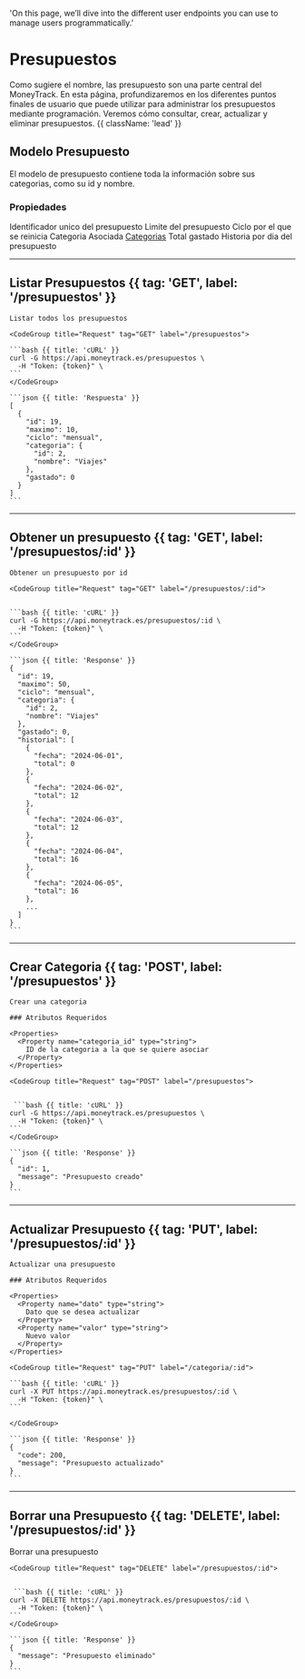   'On this page, we’ll dive into the different user endpoints you can use to manage users programmatically.'

# Presupuestos

Como sugiere el nombre, las presupuesto son una parte central del MoneyTrack. En esta página, profundizaremos en los diferentes puntos finales de usuario que puede utilizar para administrar los presupuestos mediante programación. Veremos cómo consultar, crear, actualizar y eliminar presupuestos. {{ className: 'lead' }}

## Modelo Presupuesto

El modelo de presupuesto contiene toda la información sobre sus categorias, como su id y nombre.

### Propiedades

<Properties>
  <Property name="id" type="int">
    Identificador unico del presupuesto
  </Property>
  <Property name="maximo" type="int">
    Limite del presupuesto
  </Property>
  <Property name="ciclo" type="string">
    Ciclo por el que se reinicia
  </Property>
  <Property name="categoria" type="Categoria">
    Categoria Asociada <a href="./categorias">Categorias</a>
  </Property>
  <Property name="gastado" type="float">
    Total gastado
  </Property>
  <Property name="historia" type="Object">
    Historia por dia del presupuesto
  </Property>
</Properties>

---

## Listar Presupuestos {{ tag: 'GET', label: '/presupuestos' }}

<Row>
  <Col>

    Listar todos los presupuestos

  </Col>
  <Col sticky>

    <CodeGroup title="Request" tag="GET" label="/presupuestos">

    ```bash {{ title: 'cURL' }}
    curl -G https://api.moneytrack.es/presupuestos \
      -H "Token: {token}" \
    ```
    </CodeGroup>

    ```json {{ title: 'Respuesta' }}
    [
      {
        "id": 19,
        "maximo": 10,
        "ciclo": "mensual",
        "categoria": {
          "id": 2,
          "nombre": "Viajes"
        },
        "gastado": 0
      }
    ]
    ```

  </Col>
</Row>

---

## Obtener un presupuesto {{ tag: 'GET', label: '/presupuestos/:id' }}

<Row>
  <Col>

    Obtener un presupuesto por id

  </Col>
  <Col sticky>

    <CodeGroup title="Request" tag="GET" label="/presupuestos/:id">


    ```bash {{ title: 'cURL' }}
    curl -G https://api.moneytrack.es/presupuestos/:id \
      -H "Token: {token}" \
    ```
    </CodeGroup>

    ```json {{ title: 'Response' }}
    {
      "id": 19,
      "maximo": 50,
      "ciclo": "mensual",
      "categoria": {
        "id": 2,
        "nombre": "Viajes"
      },
      "gastado": 0,
      "historial": [
        {
          "fecha": "2024-06-01",
          "total": 0
        },
        {
          "fecha": "2024-06-02",
          "total": 12
        },
        {
          "fecha": "2024-06-03",
          "total": 12
        },
        {
          "fecha": "2024-06-04",
          "total": 16
        },
        {
          "fecha": "2024-06-05",
          "total": 16
        },
        ...
      ]
    }
    ```

  </Col>
</Row>


---

## Crear Categoria {{ tag: 'POST', label: '/presupuestos' }}

<Row>
  <Col>

    Crear una categoria

    ### Atributos Requeridos

    <Properties>
      <Property name="categoria_id" type="string">
        ID de la categoria a la que se quiere asociar
      </Property>
    </Properties>

  </Col>
  <Col sticky>

    <CodeGroup title="Request" tag="POST" label="/presupuestos">


     ```bash {{ title: 'cURL' }}
    curl -G https://api.moneytrack.es/presupuestos \
      -H "Token: {token}" \
    ```
    </CodeGroup>

    ```json {{ title: 'Response' }}
    {
      "id": 1,
      "message": "Presupuesto creado"
    }
    ```

  </Col>
</Row>

---

## Actualizar Presupuesto {{ tag: 'PUT', label: '/presupuestos/:id' }}

<Row>
  <Col>

    Actualizar una presupuesto

    ### Atributos Requeridos

    <Properties>
      <Property name="dato" type="string">
        Dato que se desea actualizar
      </Property>
      <Property name="valor" type="string">
        Nuevo valor
      </Property>
    </Properties>

  </Col>
  <Col sticky>

    <CodeGroup title="Request" tag="PUT" label="/categoria/:id">

    ```bash {{ title: 'cURL' }}
    curl -X PUT https://api.moneytrack.es/presupuestos/:id \
      -H "Token: {token}" \
    ```

    </CodeGroup>

    ```json {{ title: 'Response' }}
    {
      "code": 200,
      "message": "Presupuesto actualizado"
    }
    ```

  </Col>
</Row>

---

## Borrar una Presupuesto {{ tag: 'DELETE', label: '/presupuestos/:id' }}

<Row>
  <Col>
    Borrar una presupuesto
  </Col>
  <Col sticky>

    <CodeGroup title="Request" tag="DELETE" label="/presupuestos/:id">


     ```bash {{ title: 'cURL' }}
    curl -X DELETE https://api.moneytrack.es/presupuestos/:id \
      -H "Token: {token}" \
    ```
    </CodeGroup>

    ```json {{ title: 'Response' }}
    {
      "message": "Presupuesto eliminado"
    }
    ```

  </Col>
</Row>


